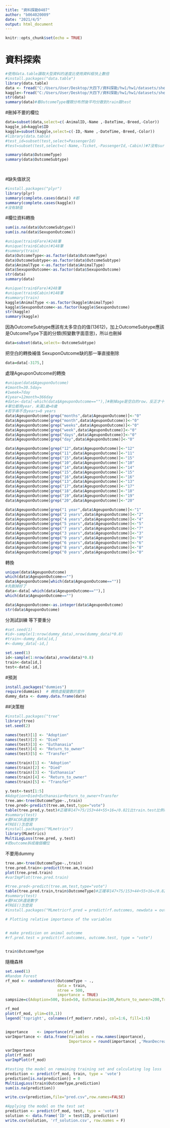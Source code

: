 ---
title: "資料探勘0407"
author: "b064020009"
date: "2021/4/5"
output: html_document
---

```{r setup, include=FALSE}
knitr::opts_chunk$set(echo = TRUE)
```
# 資料探索
```{r}
#使用data.table讀取大型資料的速度比使用資料框快上數倍
#install.packages("data.table")
library(data.table) 
data <- fread("C:/Users/User/Desktop/大四下/資料探勘/hw1/hw1/datasets/shelter_animal_outcomes/train.csv")
kaggle<-fread("C:/Users/User/Desktop/大四下/資料探勘/hw1/hw1/datasets/shelter_animal_outcomes/test.csv")
str(data)
summary(data)#看OutcomeType種類分布然後平均分散到train跟test
```
#刪掉不要的欄位
```{r}
data=subset(data,select=c(-AnimalID,-Name ,-DateTime,-Breed,-Color))
kaggle_id=kaggle$ID
kaggle=subset(kaggle,select=c(-ID,-Name ,-DateTime,-Breed,-Color))
#library(data.table) 
#test_id=subset(test,select=PassengerId)
#test=subset(test,select=c(-Name,-Ticket,-PassengerId,-Cabin))#7沒有survived
```


```{r}
summary(data$OutcomeType)
summary(data$OutcomeSubtype)
 



```

#缺失值狀況
```{r}
#install.packages("plyr")
library(plyr)
summary(complete.cases(data)) #都
summary(complete.cases(kaggle))
#沒有缺值
```

#欄位資料轉換
```{r}
sum(is.na(data$OutcomeSubtype))
sum(is.na(data$SexuponOutcome))
```

```{r}
#unique(train$Fare)#248筆
#unique(train$Cabin)#148筆
#summary(train)
data$OutcomeType<-as.factor(data$OutcomeType)
data$OutcomeSubtype<-as.factor(data$OutcomeSubtype)
data$AnimalType <-as.factor(data$AnimalType)
data$SexuponOutcome<-as.factor(data$SexuponOutcome)
str(data)
summary(data)
```
```{r}
#unique(train$Fare)#248筆
#unique(train$Cabin)#148筆
#summary(train)
kaggle$AnimalType <-as.factor(kaggle$AnimalType)
kaggle$SexuponOutcome<-as.factor(kaggle$SexuponOutcome)
str(kaggle)
summary(kaggle)
```
因為OutcomeSubtype應該有太多空白的值(13612)，加上OutcomeSubtype應該是OutcomeType下面的分類(照變數字面意思)，所以也刪掉
```{r}
data=subset(data,select=-OutcomeSubtype)
```
把空白的轉換補值
SexuponOutcome缺的那一筆直接刪除
```{r}
data=data[-3175,]
```
處理AgeuponOutcome的轉換
```{r}
#unique(data$AgeuponOutcome)
#1month=30.5day=
#1week=7day
#1year=12month=366day
#data<-data[-which(data$AgeuponOutcome==""),]#刪掉age是空白的row，反正才十幾筆
#單位都用year，未滿1歲=0歲
#若字串不含years=0 years
data$AgeuponOutcome[grep("months",data$AgeuponOutcome)]<-"0"
data$AgeuponOutcome[grep("month",data$AgeuponOutcome)]<-"0"
data$AgeuponOutcome[grep("weeks",data$AgeuponOutcome)]<-"0"
data$AgeuponOutcome[grep("week",data$AgeuponOutcome)]<-"0"
data$AgeuponOutcome[grep("days",data$AgeuponOutcome)]<-"0"
data$AgeuponOutcome[grep("day",data$AgeuponOutcome)]<-"0"

data$AgeuponOutcome[grep("12",data$AgeuponOutcome)]<-"12"
data$AgeuponOutcome[grep("11",data$AgeuponOutcome)]<-"11"
data$AgeuponOutcome[grep("15",data$AgeuponOutcome)]<-"15"
data$AgeuponOutcome[grep("10",data$AgeuponOutcome)]<-"10"
data$AgeuponOutcome[grep("14",data$AgeuponOutcome)]<-"14"
data$AgeuponOutcome[grep("15",data$AgeuponOutcome)]<-"15"
data$AgeuponOutcome[grep("16",data$AgeuponOutcome)]<-"16"
data$AgeuponOutcome[grep("13",data$AgeuponOutcome)]<-"13"
data$AgeuponOutcome[grep("17",data$AgeuponOutcome)]<-"17"
data$AgeuponOutcome[grep("18",data$AgeuponOutcome)]<-"18"
data$AgeuponOutcome[grep("19",data$AgeuponOutcome)]<-"19"
data$AgeuponOutcome[grep("20",data$AgeuponOutcome)]<-"20"

data$AgeuponOutcome[grep("1 year",data$AgeuponOutcome)]<-"1"
data$AgeuponOutcome[grep("2 years",data$AgeuponOutcome)]<-"2"
data$AgeuponOutcome[grep("4 years",data$AgeuponOutcome)]<-"4"
data$AgeuponOutcome[grep("5 years",data$AgeuponOutcome)]<-"5"
data$AgeuponOutcome[grep("7 years",data$AgeuponOutcome)]<-"7"
data$AgeuponOutcome[grep("3 years",data$AgeuponOutcome)]<-"3"
data$AgeuponOutcome[grep("9 years",data$AgeuponOutcome)]<-"9"
data$AgeuponOutcome[grep("6 years",data$AgeuponOutcome)]<-"6"
data$AgeuponOutcome[grep("8 years",data$AgeuponOutcome)]<-"8"
data$AgeuponOutcome[grep("0 years",data$AgeuponOutcome)]<-"0"

```
轉換
```{r}
unique(data$AgeuponOutcome)
which(data$AgeuponOutcome=="")
data$AgeuponOutcome[which(data$AgeuponOutcome=="")]
#先刪掉好了
data<-data[-which(data$AgeuponOutcome==""),]
which(data$AgeuponOutcome=="")
```
```{r}
data$AgeuponOutcome<-as.integer(data$AgeuponOutcome)
str(data$AgeuponOutcome)
```
分測試訓練 等下要重分
```{R}
#set.seed(1)
#id<-sample(1:nrow(dummy_data),nrow(dummy_data)*0.8)
#train<-dummy_data[id,]
#<-dummy_data[-id,]

set.seed(1)
id<-sample(1:nrow(data),nrow(data)*0.8)
train<-data[id,]
test<-data[-id,]
```
#預測

```{r}
install.packages("dummies")
require(dummies)  # 轉換虛擬變數的套件
dummy_data <- dummy.data.frame(data)
```

##決策樹
```{r}
#install.packages("tree"
library(tree)
set.seed(2)

names(test)[1] <- "Adoption"
names(test)[2] <- "Died"
names(test)[3] <- "Euthanasia"
names(test)[4] <- "Return_to_owner"
names(test)[5] <- "Transfer"

names(train)[1] <- "Adoption"
names(train)[2] <- "Died"
names(train)[3] <- "Euthanasia"
names(train)[4] <- "Return_to_owner"
names(train)[5] <- "Transfer"
 			
y.test<-test[1:5]
#Adoption+Died+Euthanasia+Return_to_owner+Transfer
tree.am<-tree(OutcomeType~.,train)
tree.pred<-predict(tree.am,test,type="vote")
table(tree.pred,y.test)#正確率147+75/153+44+55+16=/0.821比train.test比例(0.63)多了20%
#summary(test)
#要FACOR還是數字
#TREE()怎麼寫
#install.packages("MLmetrics")
library(MLmetrics)
MultiLogLoss(tree.pred, y.test)
#把outcome拆成幾個欄位
```
不要用dummy
```{r}
tree.am<-tree(OutcomeType~.,train)
tree.pred.train<-predict(tree.am,train)
plot(tree.pred.train)
#varImpPlot(tree.pred.train)

#tree.pred<-predict(tree.am,test,type="vote")
table(tree.pred.train,train$OutcomeType)#正確率147+75/153+44+55+16=/0.821比train.test比例(0.63)多了20%
#summary(test)
#要FACOR還是數字
#TREE()怎麼寫
#install.packages("MLmetricrf.pred = predict(rf.outcomes, newdata = outcome.train, type = "vote")

# Plotting relative importance of the variables

  
# make predicion on animal outcome
#rf.pred.test = predict(rf.outcomes, outcome.test, type = "vote")



```

```{R}
train$OutcomeType
```

隨機森林
```{r}
set.seed(1)
#Random Forest
rf_mod <- randomForest(OutcomeType ~ .,
                       data = train, 
                       ntree = 500,
                       importance = TRUE)
sampsize=c(Adoption=500, Died=50, Euthanasia=100,Return_to_owner=200,Transfer=500)

rf_mod
plot(rf_mod, ylim=c(0,1))
legend('topright', colnames(rf_mod$err.rate), col=1:6, fill=1:6)


importance    <- importance(rf_mod)
varImportance <- data.frame(Variables = row.names(importance), 
                            Importance = round(importance[ ,'MeanDecreaseGini'],2))

varImportance
plot(rf_mod)
varImpPlot(rf_mod)

#testing the model on remaining training set and calculating log loss
prediction <- predict(rf_mod, train, type = 'vote')
prediction[is.na(prediction)] = 0
MultiLogLoss(train$OutcomeType,prediction)
sum(is.na(prediction))

write.csv(prediction,file="pred.csv",row.names=FALSE)

#Applying the model on the test set
prediction <- predict(rf_mod, test, type = 'vote')
solution <- data.frame('ID' = test$ID, prediction)
write.csv(solution, 'rf_solution.csv', row.names = F)



```
